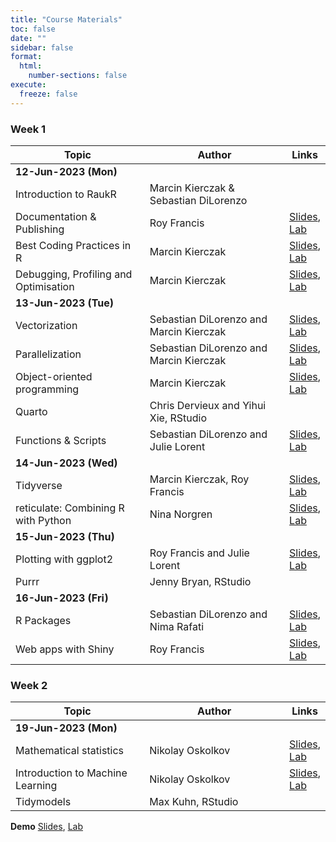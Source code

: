 ```yaml
---
title: "Course Materials"
toc: false
date: ""
sidebar: false
format:
  html:
    number-sections: false
execute:
  freeze: false
---
```


:::{.contents-table .column-body-outset}

### Week 1


|Topic                                |Author                                 |Links|
|-------------------------------------|---------------------------------------|-----|
|[**12-Jun-2023 (Mon)**]{.highlight}|||
|Introduction to RaukR                |Marcin Kierczak & Sebastian DiLorenzo  ||
|Documentation & Publishing           |Roy Francis                            |[Slides](slides/publishing/index.html), [Lab](labs/publishing/index.html)|
|Best Coding Practices in R           |Marcin Kierczak                        |[Slides](slides/coding/index.html), [Lab](labs/coding/index.html)|
|Debugging, Profiling and Optimisation|Marcin Kierczak                        |[Slides](slides/debugging/index.html), [Lab](labs/debugging/index.html)|
|[**13-Jun-2023 (Tue)**]{.highlight}|||
|Vectorization                        |Sebastian DiLorenzo and Marcin Kierczak|[Slides](slides/vectorization/index.html), [Lab](labs/vectorization/index.html)|
|Parallelization                      |Sebastian DiLorenzo and Marcin Kierczak|[Slides](slides/parallelization/index.html), [Lab](labs/parallelization/index.html)|
|Object-oriented programming          |Marcin Kierczak                        |[Slides](slides/oop/index.html), [Lab](labs/oop/index.html)|
|Quarto                               |Chris Dervieux and Yihui Xie, RStudio  ||
|Functions & Scripts                  |Sebastian DiLorenzo and Julie Lorent   |[Slides](slides/scripting/index.html), [Lab](labs/scripting/index.html)|
|[**14-Jun-2023 (Wed)**]{.highlight}|||
|Tidyverse                            |Marcin Kierczak, Roy Francis           |[Slides](slides/tidyverse/index.html), [Lab](labs/tidyverse/index.html)|
|reticulate: Combining R with Python  |Nina Norgren                           |[Slides](slides/reticulate/index.html), [Lab](labs/reticulate/index.html)|
|[**15-Jun-2023 (Thu)**]{.highlight}|||
|Plotting with ggplot2                |Roy Francis and Julie Lorent           |[Slides](slides/ggplot/index.html), [Lab](labs/ggplot/index.html)|
|Purrr                                |Jenny Bryan, RStudio                   ||
|[**16-Jun-2023 (Fri)**]{.highlight}|||
|R Packages                           |Sebastian DiLorenzo and Nima Rafati    |[Slides](slides/packages/index.html), [Lab](labs/packages/index.html)|
|Web apps with Shiny                  |Roy Francis                            |[Slides](slides/shiny/index.html), [Lab](labs/shiny/index.html)|


### Week 2

|Topic                                |Author                                 |Links|
|-------------------------------------|---------------------------------------|-----|
|[**19-Jun-2023 (Mon)**]{.highlight}|||
|Mathematical statistics              |Nikolay Oskolkov                       |[Slides](slides/statistics/index.html), [Lab](labs/statistics/index.html)|
|Introduction to Machine Learning     |Nikolay Oskolkov                       |[Slides](slides/ml/index.html), [Lab](labs/ml/index.html)|
|Tidymodels                           |Max Kuhn, RStudio                      ||

**Demo** [Slides](slides/demo/index.html), [Lab](labs/demo/index.html)

:::